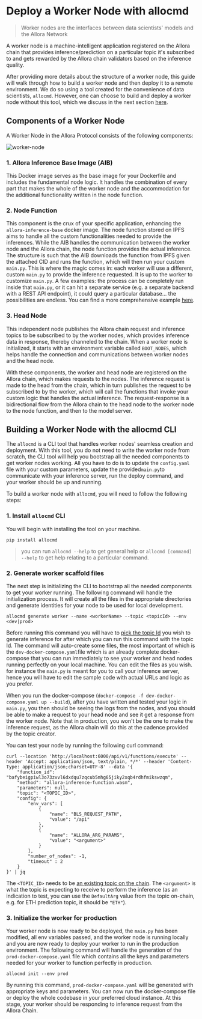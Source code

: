 # Deploy a Worker Node with allocmd

> Worker nodes are the interfaces between data scientists' models and the Allora Network

A worker node is a machine-intelligent application registered on the Allora chain that provides inference/prediction on a particular topic it's subscribed to and gets rewarded by the Allora chain validators based on the inference quality.

After providing more details about the structure of a worker node, this guide will walk through how to build a worker node and then deploy it to a remote environment. We do so using a tool created for the convenience of data scientists, `allocmd`. However, one can choose to build and deploy a worker node without this tool, which we discuss in the next section [here](./build-and-deploy-worker-from-scratch).

## Components of a Worker Node

A Worker Node in the Allora Protocol consists of the following components:

![worker-node](/worker-node.png)

### 1. Allora Inference Base Image (AIB)

This Docker image serves as the base image for your Dockerfile and includes the fundamental node logic. It handles the combination of every part that makes the whole of the worker node and the accommodation for the additional functionality written in the node function.

### 2. Node Function

This component is the crux of your specific application, enhancing the `allora-inference-base` docker image. The node function stored on IPFS aims to handle all the custom functionalities needed to provide the inferences. While the AIB handles the communication between the worker node and the Allora chain, the node function provides the actual inference. The structure is such that the AIB downloads the function from IPFS given the attached CID and runs the function, which will then run your custom `main.py`. This is where the magic comes in: each worker will use a different, custom `main.py` to provide the inference requested. It is up to the worker to customize  `main.py`. A few examples: the process can be completely run inside that `main.py`, or it can hit a separate service (e.g. a separate backend with a REST API endpoint), it could query a particular database... the possibilities are endless. You can find a more comprehensive example [here](./build-and-deploy-worker-from-scratch#2-node-function-python-script).

### 3. Head Node

This independent node publishes the Allora chain request and inference topics to be subscribed to by the worker nodes, which provides inference data in response, thereby channeled to the chain. When a worker node is initialized, it starts with an environment variable called `BOOT_NODES`, which helps handle the connection and communications between worker nodes and the head node.

With these components, the worker and head node are registered on the Allora chain, which makes requests to the nodes. The inference request is made to the head from the chain, which in turn publishes the request to be subscribed to by the worker, which will call the functions that invoke your custom logic that handles the actual inference. The request-response is a bidirectional flow from the Allora chain to the head node to the worker node to the node function, and then to the model server.

## Building a Worker Node with the allocmd CLI

The `allocmd` is a CLI tool that handles worker nodes' seamless creation and deployment. With this tool, you do not need to write the worker node from scratch, the CLI tool will help you bootstrap all the needed components to get worker nodes working. All you have to do is to update the `config.yaml` file with your custom parameters, update the provided`main.py`to communicate with your inference server, run the deploy command, and your worker should be up and running.

To build a worker node with `allocmd`, you will need to follow the following steps:

### 1. Install `allocmd` CLI

You will begin with installing the tool on your machine. 

```shell
pip install allocmd
```

> you can run `allocmd --help` to get general help or `allocmd [command] --help` to get help relating to a particular command.

### 2. Generate worker scaffold files

The next step is initializing the CLI to bootstrap all the needed components to get your worker running. The following command will handle the initialization process. It will create all the files in the appropriate directories and generate identities for your node to be used for local development.

```shell
allocmd generate worker --name <workerName> --topic <topicId> --env <dev|prod>
```

Before running this command you will have to [pick the topic Id](../devs/existing-topics) you wish to generate inference for after which you can run this command with the topic Id. The command will auto-create some files, the most important of which is the `dev-docker-compose.yaml`file which is an already complete docker-compose that you can run immediately to see your worker and head nodes running perfectly on your local machine. You can edit the files as you wish. for instance the `main.py` is meant for you to call your inference server, hence you will have to edit the sample code with actual URLs and logic as you prefer.

When you run the docker-compose (`docker-compose -f dev-docker-compose.yaml up --build`), after you have written and tested your logic in `main.py`, you then should be seeing the logs from the nodes, and you should be able to make a request to your head node and see it get a response from the worker node. Note that in production, you won't be the one to make the inference request, as the Allora chain will do this at the cadence provided by the topic creator.

You can test your node by running the following curl command:

```
curl --location 'http://localhost:6000/api/v1/functions/execute' --header 'Accept: application/json, text/plain, */*' --header 'Content-Type: application/json;charset=UTF-8' --data '{
    "function_id": "bafybeigpiwl3o73zvvl6dxdqu7zqcub5mhg65jiky2xqb4rdhfmikswzqm",
    "method": "allora-inference-function.wasm",
    "parameters": null,
    "topic": "<TOPIC_ID>",
    "config": {
        "env_vars": [
            {                              
                "name": "BLS_REQUEST_PATH",
                "value": "/api"
            },
            {                              
                "name": "ALLORA_ARG_PARAMS",
                "value": "<argument>"
            }
        ],
        "number_of_nodes": -1,
        "timeout" : 2
    }
}' | jq
```

The `<TOPIC_ID>` needs to be [an existing topic on the chain](../devs/existing-topics). The `<argument>` is what the topic is expecting to receive to perform the inference (as an indication to test, you can use the `DefaultArg`  value from the topic on-chain, e.g. for ETH prediction topic, it should be `"ETH"`).

### 3. Initialize the worker for production

Your worker node is now ready to be deployed, the `main.py` has been modified, all env variables passed, and the worker node is running locally and you are now ready to deploy your worker to run in the production environment. The following command will handle the generation of the `prod-docker-compose.yaml` file which contains all the keys and parameters needed for your worker to function perfectly in production.

```shell
allocmd init --env prod
```

By running this command, `prod-docker-compose.yaml` will be generated with appropriate keys and parameters. You can now run the docker-compose file or deploy the whole codebase in your preferred cloud instance. At this stage, your worker should be responding to inference request from the Allora Chain.
